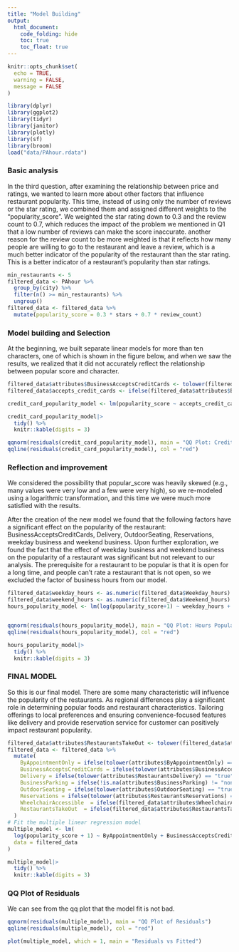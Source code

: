 ```yaml
---
title: "Model Building"
output:
  html_document:
    code_folding: hide
    toc: true
    toc_float: true
---
```

```r
knitr::opts_chunk$set(
  echo = TRUE,    
  warning = FALSE,
  message = FALSE   
)

```

```r

library(dplyr)
library(ggplot2)
library(tidyr)
library(janitor)
library(plotly)
library(sf)
library(broom)
load("data/PAhour.rdata")
```

### **Basic analysis**

In the third question, after examining the relationship between price and ratings, we wanted to learn more about other factors that influence restaurant popularity. This time, instead of using only the number of reviews or the star rating, we combined them and assigned different weights to the “popularity_score”. We weighted the star rating down to 0.3 and the review count to 0.7, which reduces the impact of the problem we mentioned in Q1 that a low number of reviews can make the score inaccurate. another reason for the review count to be more weighted is that it reflects how many people are willing to go to the restaurant and leave a review, which is a much better indicator of the popularity of the restaurant than the star rating. This is a better indicator of a restaurant's popularity than star ratings. 

```r
min_restaurants <- 5
filtered_data <- PAhour %>%
  group_by(city) %>%
  filter(n() >= min_restaurants) %>%
  ungroup()
filtered_data <- filtered_data %>%
  mutate(popularity_score = 0.3 * stars + 0.7 * review_count)
```

### **Model building and Selection**

At the beginning, we built separate linear models for more than ten characters, one of which is shown in the figure below, and when we saw the results, we realized that it did not accurately reflect the relationship between popular score and character.

```r
filtered_data$attributes$BusinessAcceptsCreditCards <- tolower(filtered_data$attributes$BusinessAcceptsCreditCards)
filtered_data$accepts_credit_cards <- ifelse(filtered_data$attributes$BusinessAcceptsCreditCards == "true", 1, 0)

credit_card_popularity_model <- lm(popularity_score ~ accepts_credit_cards, data = filtered_data)

credit_card_popularity_model|>
  tidy() %>%
  knitr::kable(digits = 3)

qqnorm(residuals(credit_card_popularity_model), main = "QQ Plot: Credit Card Popularity Model")
qqline(residuals(credit_card_popularity_model), col = "red")

```

### **Reflection and improvement**

We considered the possibility that popular_score was heavily skewed (e.g., many values were very low and a few were very high), so we re-modeled using a logarithmic transformation, and this time we were much more satisfied with the results.

After the creation of the new model we found that the following factors have a significant effect on the popularity of the restaurant: BusinessAcceptsCreditCards, Delivery, OutdoorSeating, Reservations, weekday business and weekend business. Upon further exploration, we found the fact that the effect of weekday business and weekend business on the popularity of a restaurant was significant but not relevant to our analysis. The prerequisite for a restaurant to be popular is that it is open for a long time, and people can't rate a restaurant that is not open, so we excluded the factor of business hours from our model.


```r
filtered_data$weekday_hours <- as.numeric(filtered_data$Weekday_hours)
filtered_data$weekend_hours <- as.numeric(filtered_data$Weekend_hours)
hours_popularity_model <- lm(log(popularity_score+1) ~ weekday_hours + weekend_hours, data = filtered_data)


qqnorm(residuals(hours_popularity_model), main = "QQ Plot: Hours Popularity Model")
qqline(residuals(hours_popularity_model), col = "red")

hours_popularity_model|>
  tidy() %>%
  knitr::kable(digits = 3)
```

### **FINAL MODEL**

So this is our final model. There are some many characteristic will influence the popularity of the restaurants. As regional differences play a significant role in determining popular foods and restaurant characteristics. Tailoring offerings to local preferences and ensuring convenience-focused features like delivery and  provide reservation service for customer can positively impact restaurant popularity.

```r
filtered_data$attributes$RestaurantsTakeOut <- tolower(filtered_data$attributes$RestaurantsTakeOut)
filtered_data <- filtered_data %>%
  mutate(
    ByAppointmentOnly = ifelse(tolower(attributes$ByAppointmentOnly) == "true", 1, 0),
    BusinessAcceptsCreditCards = ifelse(tolower(attributes$BusinessAcceptsCreditCards) == "true", 1, 0),
    Delivery = ifelse(tolower(attributes$RestaurantsDelivery) == "true", 1, 0),
    BusinessParking = ifelse(!is.na(attributes$BusinessParking) != "none", 1, 0),
    OutdoorSeating = ifelse(tolower(attributes$OutdoorSeating) == "true", 1, 0),
    Reservations = ifelse(tolower(attributes$RestaurantsReservations) == "true", 1, 0),
    WheelchairAccessible  = ifelse(filtered_data$attributes$WheelchairAccessible == "true", 1, 0),
    RestaurantsTakeOut  = ifelse(filtered_data$attributes$RestaurantsTakeOut == "true", 1, 0),
  )
# Fit the multiple linear regression model
multiple_model <- lm(
  log(popularity_score + 1) ~ ByAppointmentOnly + BusinessAcceptsCreditCards +RestaurantsTakeOut+ Delivery + OutdoorSeating + Reservations,
  data = filtered_data
)
```


```r
multiple_model|>
  tidy() %>%
  knitr::kable(digits = 3)
```

### **QQ Plot of Residuals**

We can see from the qq plot that the model fit is not bad. 

```r
qqnorm(residuals(multiple_model), main = "QQ Plot of Residuals")
qqline(residuals(multiple_model), col = "red")

plot(multiple_model, which = 1, main = "Residuals vs Fitted")
```

